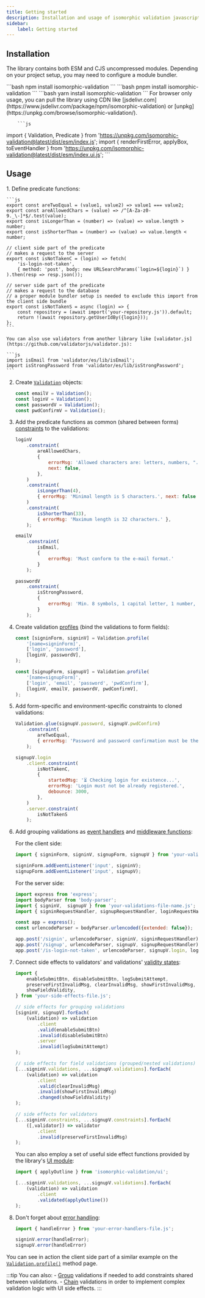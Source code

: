 ```yaml
---
title: Getting started
description: Installation and usage of isomorphic validation javascript library.
sidebar:
    label: Getting started
---
```



## Installation

The library contains both ESM and CJS uncompressed modules. Depending on your project setup, you may need to configure a module bundler.

<Tabs>
    <TabItem label="npm">
        ```bash
            npm install isomorphic-validation
        ``` 
    </TabItem>
    <TabItem label="pnpm">
        ```bash
            pnpm install isomorphic-validation
        ``` 
    </TabItem>
    <TabItem label="yarn">
        ```bash
            yarn install isomorphic-validation
        ``` 
    </TabItem>
    <TabItem label="CDN">
        For browser only usage, you can pull the library using CDN like [jsdelivr.com](https://www.jsdelivr.com/package/npm/isomorphic-validation) or [unpkg](https://unpkg.com/browse/isomorphic-validation/).

        ```js
import { Validation, Predicate } from 'https://unpkg.com/isomorphic-validation@latest/dist/esm/index.js';
import { renderFirstError, applyBox, toEventHandler } from 'https://unpkg.com/isomorphic-validation@latest/dist/esm/index.ui.js';
        ```
    </TabItem>
</Tabs>

## Usage

<Steps>
1. Define predicate functions:

    ```js 
    export const areTwoEqual = (value1, value2) => value1 === value2;
    export const areAllowedChars = (value) => /^[A-Za-z0-9._\-]*$/.test(value);
    export const isLongerThan = (number) => (value) => value.length > number;
    export const isShorterThan = (number) => (value) => value.length < number;

    // client side part of the predicate
    // makes a request to the server
    export const isNotTakenC = (login) => fetch(
        'is-login-not-taken', 
        { method: 'post', body: new URLSearchParams(`login=${login}`) }
    ).then(resp => resp.json());

    // server side part of the predicate
    // makes a request to the database
    // a proper module bundler setup is needed to exclude this import from the client side bundle
    export const isNotTakenS = async (login) => {
        const repository = (await import('your-repository.js')).default;
        return !(await repository.getUserIdBy({login}));
    };
    ```

    You can also use validators from another library like [validator.js](https://github.com/validatorjs/validator.js):

    ```js 
    import isEmail from 'validator/es/lib/isEmail';
    import isStrongPassword from 'validator/es/lib/isStrongPassword';
    ```

2. Create [`Validation`](/api/validation/constructor/) objects:

    ```js 
    const emailV = Validation();
    const loginV = Validation();
    const passwordV = Validation();
    const pwdConfirmV = Validation();
    ```

3. Add the predicate functions as common (shared between forms) [constraints](/api/validation/instance-methods/constraint/) to the validations:

    ```js
    loginV
        .constraint(
            areAllowedChars, 
            { 
                errorMsg: 'Allowed characters are: letters, numbers, ".", "_", "-".',
                next: false,
            },
        )
        .constraint(
            isLongerThan(4),
            { errorMsg: 'Minimal length is 5 characters.', next: false },
        )
        .constraint(
            isShorterThan(33),
            { errorMsg: 'Maximum length is 32 characters.' },
        );

    emailV
        .constraint(
            isEmail,
            {
                errorMsg: 'Must conform to the e-mail format.'
            }
        );

    passwordV
        .constraint(
            isStrongPassword,
            {
                errorMsg: 'Min. 8 symbols, 1 capital letter, 1 number, 1 special symbol.'
            }
        );
    ```

4. Create validation [profiles](/api/validation/static-methods/profile/) (bind the validations to form fields):

    ```js {3, 4} {9, 10} /(?<!\=)signinForm/ "signinV" /(?<!\=)signupForm/ "signupV"
    const [signinForm, signinV] = Validation.profile(
        '[name=signinForm]', 
        ['login', 'password'], 
        [loginV, passwordV],
    );

    const [signupForm, signupV] = Validation.profile(
        '[name=signupForm]', 
        ['login', 'email', 'password', 'pwdConfirm'], 
        [loginV, emailV, passwordV, pwdConfirmV],
    );
    ```

5. Add form-specific and environment-specific constraints to cloned validations:

    ```js "signinV" "signupV" "client" "server"
    Validation.glue(signupV.password, signupV.pwdConfirm)
        .constraint(
            areTwoEqual,
            { errorMsg: 'Password and password confirmation must be the same.' },
        );

    signupV.login
        .client.constraint(
            isNotTakenC,
            { 
                startedMsg: '⏳ Checking login for existence...',
                errorMsg: 'Login must not be already registered.', 
                debounce: 3000, 
            },
        )
        .server.constraint(
            isNotTakenS
        );
    ```

6. Add grouping validations as [event handlers](/api/validation/callable-object/event-handler/) and [middleware functions](/api/validation/callable-object/middleware/):

    For the client side:

    ```js "signinV" "signupV"
    import { signinForm, signinV, signupForm, signupV } from 'your-validations-file-name.js';

    signinForm.addEventListener('input', signinV);
    signupForm.addEventListener('input', signupV);
    ```

    For the server side:

    ```js "signinV" "signupV"
    import express from 'express';
    import bodyParser from 'body-parser';
    import { signinV,  signupV } from 'your-validations-file-name.js';
    import { signinRequestHandler, signupRequestHandler, loginRequestHandler } from 'your-file-name.js';

    const app = express();
    const urlencodeParser = bodyParser.urlencoded({extended: false});

    app.post('/signin', urlencodeParser, signinV, signinRequestHandler);
    app.post('/signup', urlencodeParser, signupV, signupRequestHandler);
    app.post('/is-login-not-taken', urlencodeParser, signupV.login, loginRequestHandler);
    ```

7. Connect side effects to validators' and validations' [validity states](/concept/state-callbacks/):

    ```js /\.(valid)[(]/ "invalid" "changed"
    import {
        enableSubmitBtn, disableSubmitBtn, logSubmitAttempt,
        preserveFirstInvalidMsg, clearInvalidMsg, showFirstInvalidMsg,
        showFieldValidity,
    } from 'your-side-effects-file.js';

    // side effects for grouping validations
    [signinV, signupV].forEach(
        (validation) => validation
            .client
            .valid(enableSubmitBtn)
            .invalid(disableSubmitBtn)
            .server
            .invalid(logSubmitAttempt)
    );

    // side effects for field validations (grouped/nested validations)
    [...signinV.validations, ...signupV.validations].forEach(
        (validation) => validation
            .client
            .valid(clearInvalidMsg)
            .invalid(showFirstInvalidMsg)
            .changed(showFieldValidity)
    );
   
    // side effects for validators
    [...signinV.constraints, ...signupV.constraints].forEach(
        ([,validator]) => validator
            .client
            .invalid(preserveFirstInvalidMsg)
    );
    ```
    You can also employ a set of useful side effect functions provided by the library's [UI module](/concept/api-overview/#ui-module-isomorphic-validationui):

    ```js "validated"
    import { applyOutline } from 'isomorphic-validation/ui';

    [...signinV.validations, ...signupV.validations].forEach(
        (validation) => validation
            .client
            .validated(applyOutline())
    );
    ```

8. Don't forget about [error handling](/concept/error-handling/):

    ```js
    import { handleError } from 'your-error-handlers-file.js';

    signinV.error(handleError);
    signupV.error(handleError)
    ```

</Steps>


You can see in action the client side part of a similar example on the [`Validation.profile()`](/api/validation/static-methods/profile/#examples) method page.

:::tip
You can also:
    - [Group](/concept/grouping-validations/) validations if needed to add constraints shared between validations.
    - [Chain](/concept/chaining-validations/) validations in order to implement complex validation logic with UI side effects.
:::